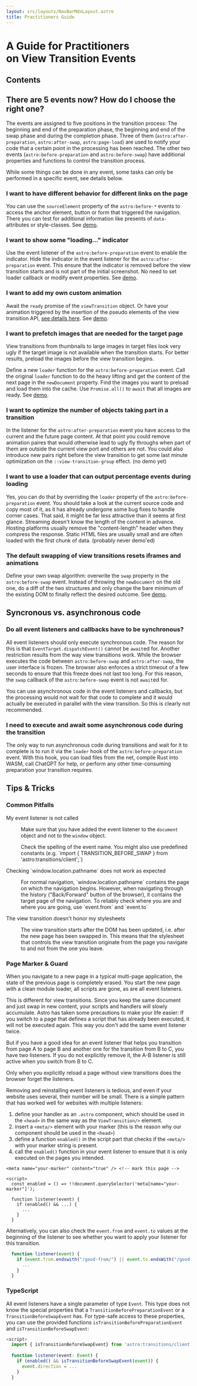 ```yaml
---
layout: src/layouts/NavBarMdxLayout.astro
title: Practitioners Guide
---
```


# A Guide for Practitioners<br/>on View Transition Events

## Contents

## There are 5 events now? How do I choose the right one?

The events are assigned to five positions in the transition process: The beginning and end of the preparation phase, the beginning and end of the swap phase and during the completion phase. Three of them (`astro:after-preparation`, `astro:after-swap`, `astro:page-load`) are used to notify your code that a certain point in the processing has been reached. The other two events (`astro:before-preparation` and `astro:before-swap`) have additional properties and functions to control the transition process.

While some things can be done in any event, some tasks can only be performed in a specific event, see details below.

### I want to have different behavior for different links on the page

You can use the `sourceElement` property of the `astro:before-*` events to access the anchor element, button or form that triggered the navigation. There you can test for additional information like presents of `data-` attributes or style-classes. See [demo](/carousel/one/).

### I want to show some "loading..." indicator

Use the event listener of the `astro:before-preparation` event to enable the indicator. Hide the indicator in the event listener for the `astro:after-preparation` event. This ensure that the indicator is removed before the view transition starts and is not part of the initial screenshot. No need to set loader callback or modify event properties. See [demo](/loading/one/).

### I want to add my own custom animation

Await the `ready` promise of the `viewTransition` object. Or have your animation triggered by the insertion of the pseudo elements of the view transition API, [see details here](https://developer.chrome.com/docs/web-platform/view-transitions/#animating-with-javascript). See [demo](/circular/one/).

### I want to prefetch images that are needed for the target page

View transitions from thumbnails to large images in target files look very ugly if the target image is not available when the transition starts. For better results, preload the images before the view transition begins.

Define a new `loader` function for the `astro:before-preparation` event. Call the original `loader` function to do the heavy lifting and get the content of the next page in the `newDocument` property. Find the images you want to preload and load them into the cache. Use `Promise.all()` to `await` that all images are ready. See [demo](/hero-prefetch/overview/).

### I want to optimize the number of objects taking part in a transition

In the listener for the `astro:after-preparation` event you have access to the current and the future page content. At that point you could remove animation paires that would otherwise lead to ugly fly throughs when part of them are outside the current view port and others are not. You could also introduce new pairs right before the view transition to get some last minute optimization on the `::view-transition-group` effect. (no demo yet)

### I want to use a loader that can output percentage events during loading

Yes, you can do that by overriding the `loader` property of the `astro:before-preparation` event. You should take a look at the current source code and copy most of it, as it has already undergone some bug fixes to handle corner cases. That said, it might be far less attractive than it seems at first glance. Streaming doesn't know the length of the content in advance. Hosting platforms usually remove the "content-length" header when they compress the response. Static HTML files are usually small and are often loaded with the first chunk of data. (probably never demo'ed)

### The default swapping of view transitions resets iframes and animations

Define your own swap algorithm: overwrite the `swap` property in the `astro:before-swap` event. Instead of throwing the `newDocument` on the old one, do a diff of the two structures and only change the bare minimum of the existing DOM to finally reflect the desired outcome. See [demo](/noreset/one/).

## Syncronous vs. asynchronous code

### Do all event listeners and callbacks have to be synchronous?

All event listeners should only execute synchronous code. The reason for this is that `EventTarget.dispatchEvent()` cannot be `await`ed for. Another restriction results from the way view transitions work. While the browser executes the code between `astro:before-swap` and `astro:after-swap`, the user interface is frozen. The browser also enforces a strict timeout of a few seconds to ensure that this freeze does not last too long. For this reason, the `swap` callback of the `astro:before-swap` event is not `await`ed for.

You can use asynchronous code in the event listeners and callbacks, but the processing would not wait for that code to complete and it would actually be executed in parallel with the view transition. So this is clearly not recommended.

### I need to execute and await some asynchronous code during the transition

The only way to run asynchronous code during transitions and wait for it to complete is to run it via the `loader` hook of the `astro:before-preparation` event. With this hook, you can load files from the net, compile Rust into WASM, call ChatGPT for help, or perform any other time-consuming preparation your transition requires.

## Tips & Tricks

### Common Pitfalls
<dl>

<dt>My event listener is not called</dt>

<dd><p>Make sure that you have added the event listener to the <code>document</code> object and not to the <code>window</code> object.</p><p>Check the spelling of the event name. You might also use predefined constants (e.g. `import { TRANSITION_BEFORE_SWAP } from 'astro:transitions/client';`)</p></dd>


<dt>Checking `window.location.pathname`  does not work as expected </dt>

<dd><p>For normal navigation, `window.location.pathname` contains the page on which the navigation begins. However, when navigating through the history ("Back/Forward" button of the browser), it contains the target page of the navigation. To reliably check where you are and where you are going, use `event.from` and `event.to`</p></dd>


<dt>The view transition doesn't honor my stylesheets</dt>

<dd><p>The view transition starts after the DOM has been updated, i.e. after the new page has been swapped in. This means that the stylesheet that controls the view transition originate from the page you navigate to and not from the one you leave.</p></dd>
</dl>

### Page Marker & Guard

When you navigate to a new page in a typical multi-page application, the state of the previous page is completely erased. You start the new page with a clean module loader, all scripts are gone, as are all event listeners.

This is different for view transitions. Since you keep the same document and just swap in new content, your scripts and handlers will slowly accumulate. Astro has taken some precautions to make your life easier: If you switch to a page that defines a script that has already been executed, it will not be executed again. This way you don't add the same event listener twice. 

But if you have a good idea for an event listener that helps you transition from page A to page B and another one for the transition from B to C, you have two listeners. If you do not explicitly remove it, the A-B listener is still active when you switch from B to C.

Only when you explicitly reload a page without view transitions does the browser forget the listeners.  

Removing and reinstalling event listeners is tedious, and even if your website uses several, their number will be small. There is a simple pattern that has worked well for websites with multiple listeners:

1. define your handler as an `.astro` component, which should be used in the `<head>` in the same way as the `ViewTransition/>` element.
3. insert a `<meta/>` element with your marker (this is the reason why our component should be used in the `<head>`)
4. define a function `enabled()` in the script part that checks if the `<meta/>` with your marker string is present.
5. call the `enabled()` function in your event listener to ensure that it is only executed on the pages you intended. 
 
``` astro
<meta name="your-marker" content="true" /> <!-- mark this page -->

<script>
  const enabled = () => !!document.querySelector('meta[name="your-marker"]');

  function listener(event) {
    if (enabled() && ...) {
      ...
    }
  }
```

Alternatively, you can also check the `event.from` and `event.to` values at the beginning of the listener to see whether you want to apply your listener for this transition.

``` js
  function listener(event) {
    if (event.from.endswith("/good-from/") || event.to.endsWith("/good-to/")) {
      ...
    }
  }
```

### TypeScript

All event listeners have a single parameter of type `Event`. This type does not know the special properties that a `TransitionBeforePreparationEvent` or a `TransitionBeforeSwapEvent` has. For type-safe access to these properties, you can use the provided functions `isTransitionBeforePreparationEvent` and `isTransitionBeforeSwapEvent`:

``` ts
<script>
  import { isTransitionBeforeSwapEvent} from 'astro:transitions/client';
  
  function listener(event: Event) {
    if (enabled() && isTransitionBeforeSwapEvent(event)) {
      event.direction = ...
    }
  }
```
